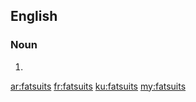 ==English==

===Noun===
{{head|en|plural}}

# {{plural of|fatsuit|lang=en|nocat=1}}

[[ar:fatsuits]]
[[fr:fatsuits]]
[[ku:fatsuits]]
[[my:fatsuits]]